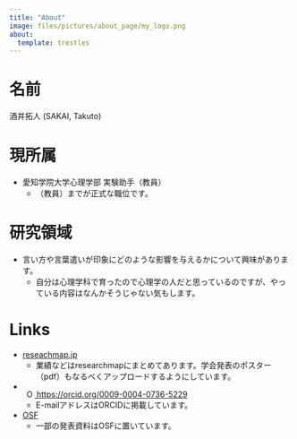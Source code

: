 ```yaml
---
title: "About"
image: files/pictures/about_page/my_logo.png
about:
  template: trestles
---
```


# 名前
酒井拓人 (SAKAI, Takuto)

# 現所属
- 愛知学院大学心理学部 実験助手（教員）
  - （教員）までが正式な職位です。

# 研究領域
- 言い方や言葉遣いが印象にどのような影響を与えるかについて興味があります。
    - 自分は心理学科で育ったので心理学の人だと思っているのですが、やっている内容はなんかそうじゃない気もします。

# Links
  - [reseachmap.jp](https://researchmap.jp/takutosakai){.external target="_blank"}
    - 業績などはresearchmapにまとめてあります。学会発表のポスター（pdf）もなるべくアップロードするようにしています。
  -  <a
    id="cy-effective-orcid-url"
    class="underline"
     href="https://orcid.org/0009-0004-0736-5229"
     target="orcid.widget"
     rel="me noopener noreferrer"
     style="vertical-align: top">
     <img
        src="https://orcid.org/sites/default/files/images/orcid_16x16.png"
        style="width: 1em; margin-inline-start: 0.5em"
        alt="ORCID iD icon"/>
      https://orcid.org/0009-0004-0736-5229
    </a>
      - E-mailアドレスはORCIDに掲載しています。
  - [OSF](https://osf.io/eq4gy/){.external target="_blank"}
    - 一部の発表資料はOSFに置いています。